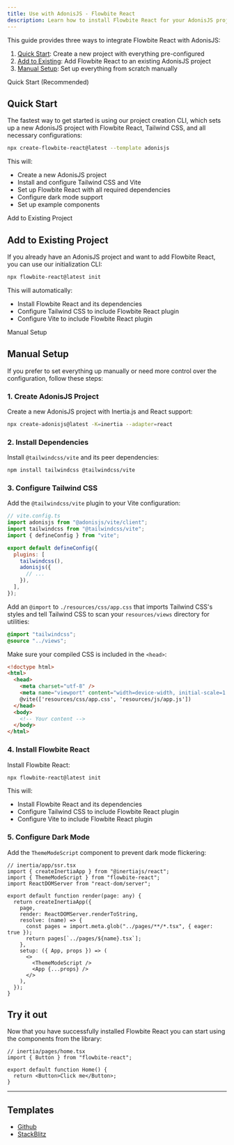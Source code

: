 ```yaml
---
title: Use with AdonisJS - Flowbite React
description: Learn how to install Flowbite React for your AdonisJS project and start developing modern full-stack web applications
---
```


This guide provides three ways to integrate Flowbite React with AdonisJS:

1. [Quick Start](#quick-start): Create a new project with everything pre-configured
2. [Add to Existing](#add-to-existing): Add Flowbite React to an existing AdonisJS project
3. [Manual Setup](#manual-setup): Set up everything from scratch manually

<TextDivider>Quick Start (Recommended)</TextDivider>

## Quick Start

The fastest way to get started is using our project creation CLI, which sets up a new AdonisJS project with Flowbite React, Tailwind CSS, and all necessary configurations:

```bash
npx create-flowbite-react@latest --template adonisjs
```

This will:

- Create a new AdonisJS project
- Install and configure Tailwind CSS and Vite
- Set up Flowbite React with all required dependencies
- Configure dark mode support
- Set up example components

<TextDivider>Add to Existing Project</TextDivider>

## Add to Existing Project

If you already have an AdonisJS project and want to add Flowbite React, you can use our initialization CLI:

```bash
npx flowbite-react@latest init
```

This will automatically:

- Install Flowbite React and its dependencies
- Configure Tailwind CSS to include Flowbite React plugin
- Configure Vite to include Flowbite React plugin

<TextDivider>Manual Setup</TextDivider>

## Manual Setup

If you prefer to set everything up manually or need more control over the configuration, follow these steps:

### 1. Create AdonisJS Project

Create a new AdonisJS project with Inertia.js and React support:

```bash
npx create-adonisjs@latest -K=inertia --adapter=react
```

### 2. Install Dependencies

Install `@tailwindcss/vite` and its peer dependencies:

```bash
npm install tailwindcss @tailwindcss/vite
```

### 3. Configure Tailwind CSS

Add the `@tailwindcss/vite` plugin to your Vite configuration:

```js {3,8}
// vite.config.ts
import adonisjs from "@adonisjs/vite/client";
import tailwindcss from "@tailwindcss/vite";
import { defineConfig } from "vite";

export default defineConfig({
  plugins: [
    tailwindcss(),
    adonisjs({
      // ...
    }),
  ],
});
```

Add an `@import` to `./resources/css/app.css` that imports Tailwind CSS's styles and tell Tailwind CSS to scan your `resources/views` directory for utilities:

```css
@import "tailwindcss";
@source "../views";
```

Make sure your compiled CSS is included in the `<head>`:

```html {6}
<!doctype html>
<html>
  <head>
    <meta charset="utf-8" />
    <meta name="viewport" content="width=device-width, initial-scale=1.0" />
    @vite(['resources/css/app.css', 'resources/js/app.js'])
  </head>
  <body>
    <!-- Your content -->
  </body>
</html>
```

### 4. Install Flowbite React

Install Flowbite React:

```bash
npx flowbite-react@latest init
```

This will:

- Install Flowbite React and its dependencies
- Configure Tailwind CSS to include Flowbite React plugin
- Configure Vite to include Flowbite React plugin

### 5. Configure Dark Mode

Add the `ThemeModeScript` component to prevent dark mode flickering:

```tsx
// inertia/app/ssr.tsx
import { createInertiaApp } from "@inertiajs/react";
import { ThemeModeScript } from "flowbite-react";
import ReactDOMServer from "react-dom/server";

export default function render(page: any) {
  return createInertiaApp({
    page,
    render: ReactDOMServer.renderToString,
    resolve: (name) => {
      const pages = import.meta.glob("../pages/**/*.tsx", { eager: true });
      return pages[`../pages/${name}.tsx`];
    },
    setup: ({ App, props }) => (
      <>
        <ThemeModeScript />
        <App {...props} />
      </>
    ),
  });
}
```

## Try it out

Now that you have successfully installed Flowbite React you can start using the components from the library:

```tsx
// inertia/pages/home.tsx
import { Button } from "flowbite-react";

export default function Home() {
  return <Button>Click me</Button>;
}
```

<hr />

## Templates

- [Github](https://github.com/themesberg/flowbite-react-template-adonisjs)
- [StackBlitz](https://stackblitz.com/edit/flowbite-react-template-adonisjs)
